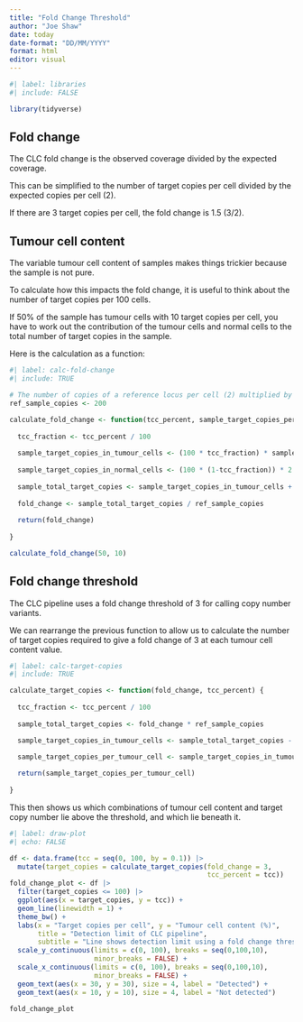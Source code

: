 ```yaml
---
title: "Fold Change Threshold"
author: "Joe Shaw"
date: today
date-format: "DD/MM/YYYY"
format: html
editor: visual
---
```


```r
#| label: libraries
#| include: FALSE

library(tidyverse)

```

## Fold change

The CLC fold change is the observed coverage divided by the expected coverage.

This can be simplified to the number of target copies per cell divided by the expected copies per cell (2).

If there are 3 target copies per cell, the fold change is 1.5 (3/2).

## Tumour cell content

The variable tumour cell content of samples makes things trickier because the sample is not pure.

To calculate how this impacts the fold change, it is useful to think about the number of target copies per 100 cells.

If 50% of the sample has tumour cells with 10 target copies per cell, you have to work out the contribution of the tumour cells and normal cells to the total number of target copies in the sample.

Here is the calculation as a function:

```r
#| label: calc-fold-change
#| include: TRUE

# The number of copies of a reference locus per cell (2) multiplied by 100 cells.
ref_sample_copies <- 200

calculate_fold_change <- function(tcc_percent, sample_target_copies_per_tumour_cell) {
  
  tcc_fraction <- tcc_percent / 100
  
  sample_target_copies_in_tumour_cells <- (100 * tcc_fraction) * sample_target_copies_per_tumour_cell
  
  sample_target_copies_in_normal_cells <- (100 * (1-tcc_fraction)) * 2
  
  sample_total_target_copies <- sample_target_copies_in_tumour_cells + sample_target_copies_in_normal_cells
  
  fold_change <- sample_total_target_copies / ref_sample_copies
  
  return(fold_change)
  
}

calculate_fold_change(50, 10)

```

## Fold change threshold

The CLC pipeline uses a fold change threshold of 3 for calling copy number variants.

We can rearrange the previous function to allow us to calculate the number of target copies required to give a fold change of 3 at each tumour cell content value.

```r
#| label: calc-target-copies
#| include: TRUE

calculate_target_copies <- function(fold_change, tcc_percent) {
  
  tcc_fraction <- tcc_percent / 100
  
  sample_total_target_copies <- fold_change * ref_sample_copies

  sample_target_copies_in_tumour_cells <- sample_total_target_copies - ((100 * (1-tcc_fraction)) * 2)

  sample_target_copies_per_tumour_cell <- sample_target_copies_in_tumour_cells / (100 * tcc_fraction)
  
  return(sample_target_copies_per_tumour_cell)
  
}

```

This then shows us which combinations of tumour cell content and target copy number lie above the threshold, and which lie beneath it.

```r
#| label: draw-plot
#| echo: FALSE

df <- data.frame(tcc = seq(0, 100, by = 0.1)) |> 
  mutate(target_copies = calculate_target_copies(fold_change = 3,
                                                 tcc_percent = tcc))
fold_change_plot <- df |> 
  filter(target_copies <= 100) |> 
  ggplot(aes(x = target_copies, y = tcc)) +
  geom_line(linewidth = 1) +
  theme_bw() +
  labs(x = "Target copies per cell", y = "Tumour cell content (%)",
       title = "Detection limit of CLC pipeline",
       subtitle = "Line shows detection limit using a fold change threshold of 3") +
  scale_y_continuous(limits = c(0, 100), breaks = seq(0,100,10),
                     minor_breaks = FALSE) +
  scale_x_continuous(limits = c(0, 100), breaks = seq(0,100,10),
                     minor_breaks = FALSE) +
  geom_text(aes(x = 30, y = 30), size = 4, label = "Detected") +
  geom_text(aes(x = 10, y = 10), size = 4, label = "Not detected")

fold_change_plot

```
